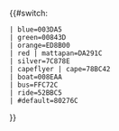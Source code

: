 <!-- See talk page before making any changes-->{{#switch:{{lc: {{{1}}} }}
 | blue=003DA5
 | green=00843D 
 | orange=ED8B00
 | red | mattapan=DA291C
 | silver=7C878E
 | capeflyer | cape=78BC42
 | boat=008EAA
 | bus=FFC72C
 | ride=52BBC5
 | #default=80276C<!-- used for all commuter rail services -->
}}<noinclude>
{{Documentation}}
</noinclude>